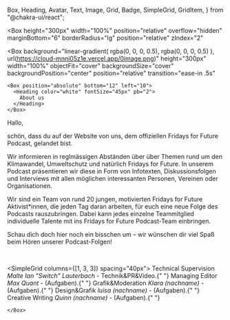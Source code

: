   Box,
  Heading,
  Avatar,
  Text,
  Image,
  Grid,
  Badge,
  SimpleGrid,
  GridItem,
} from "@chakra-ui/react";

<title>FFF Podcast</title>
<meta property="og:title" content={"FFF-Podcast"} />
<meta name="twitter:title" content={"FFF-Podcast"} />
<meta name="og:url" content={"https://vantage-point.vercel.app"} />
<meta property="og:type" content="website" />
<meta property="og:site_name" content={"FFF-Podcast"} />
<meta
  name="description"
  content={
    "Der FFF-Podcast informiert über Themen rund um den Klimawandel, Umweltschutz und natürlich Fridays for Future."
  }
/>
<meta
  property="og:description"
  content={
    "Der FFF-Podcast informiert über Themen rund um den Klimawandel, Umweltschutz und natürlich Fridays for Future.."
  }
/>
<meta
  name="twitter:description"
  content={
    "Der FFF-Podcast informiert über Themen rund um den Klimawandel, Umweltschutz und natürlich Fridays for Future."
  }
/>

<Box
  height="300px"
  width="100%"
  position="relative"
  overflow="hidden"
  marginBottom="6"
  borderRadius="lg"
  position="relative"
  zIndex="2"
>
  <Box
    background="linear-gradient( rgba(0, 0, 0, 0.5), rgba(0, 0, 0, 0.5) ), url(https://cloud-mnni05z1e.vercel.app/0image.png)"
    height="300px"
    width="100%"
    objectFit="cover"
    backgroundSize="cover"
    backgroundPosition="center"
    position="relative"
    transition="ease-in .5s"
  >
    <Box position="absolute" bottom="12" left="10">
      <Heading color="white" fontSize="45px" pb="2">
        About us
      </Heading>
    </Box>
  </Box>
</Box>
Hallo,

schön, dass du auf der Website von uns, dem offiziellen Fridays for Future Podcast, gelandet bist.

Wir informieren  in reglmässigen Abständen über  über Themen rund um den Klimawandel, Umweltschutz und natürlich Fridays for Future.
In unserem Podcast präsentieren wir diese in Form von Infotexten, Diskussionsfolgen 
und Interviews mit allen möglichen interessanten Personen, Vereinen oder Organisationen.

Wir sind ein Team von rund 20 jungen, motivierten Fridays for Future Aktivist*innen, die jeden Tag daran arbeiten, 
für euch eine neue Folge des Podcasts rauszubringen. 
Dabei kann jedes einzelne Teammitglied individuelle Talente mit ins Fridays for Future Podcast-Team einbringen.

Schau dich doch hier noch ein bisschen um – wir wünschen dir viel Spaß beim Hören unserer Podcast-Folgen!

<br />

<SimpleGrid columns={[1, 3, 3]} spacing="40px">
  <Box>
    <Heading fontSize="18px">Technical Supervision</Heading>
    <Text>
      <i>Malte Ian "Switch" Lauterbach </i> - Technik&PR&Video.{" "}
    </Text>
    <Heading fontSize="18px">Managing Editor </Heading>
    <Text>
      <i>Max Quant</i> - (Aufgaben).{" "}
    </Text>
    <Heading fontSize="18px">Grafik&Moderation </Heading>
    <Text>
      <i>Klara (nachname) </i> - (Aufgaben).{" "}
    </Text>
    <Heading fontSize="18px">Design&Grafik </Heading>
    <Text>
      <i>luisa (nachname) </i> - (Aufgaben).{" "}
    </Text>
    <Heading fontSize="18px">Creative Writing</Heading>
    <Text>
      <i>Quinn (nachname) </i> - (Aufgaben).{" "}
    </Text>
    <Box
      width="100%"
      objectFit="cover"
      marginBottom="6"
      borderRadius="lg"
      position="relative"
      borderColor="black"
      borderWidth="1px"
      p="5"
    >
  
    </Box>
  </Box>
</SimpleGrid>
